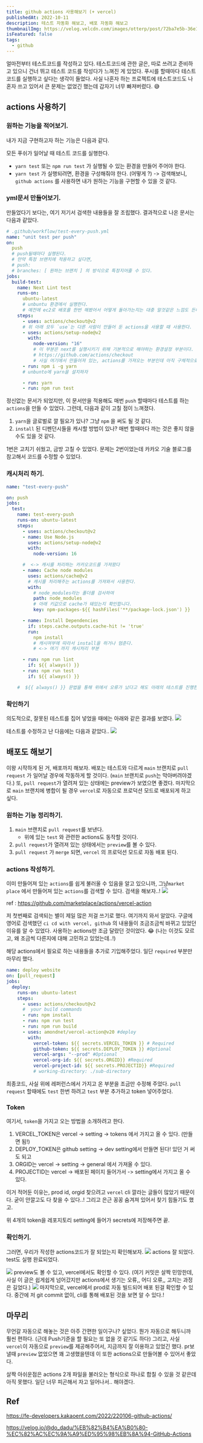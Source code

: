 ```yaml
---
title: github actions 사용해보기 (+ vercel)
publishedAt: 2022-10-11
description: 테스트 자동화 해보고, 배포 자동화 해보고
thumbnailImg: https://velog.velcdn.com/images/otterp/post/72ba7e5b-36e1-4754-ba5c-795b2c570f7e/image.png
isFeatured: false
tags:
  - github
---
```


얼마전부터 테스트코드를 작성하고 있다. 테스트코드에 관한 글은, 따로 쓰려고 준비하고 있으니 건너 뛰고 테스트 코드를 작성다가 느껴진 게 있었다. 푸시를 할때마다 테스트코드를 실행하고 싶다는 생각이 들었다. 사실 나혼자 하는 프로젝트에 테스트코드도 나혼자 쓰고 있어서 큰 문제는 없었긴 했는데 갑자기 너무 빠져버렸다. 😅

## actions 사용하기

### 원하는 기능을 적어보기.

내가 지금 구현하고자 하는 기능은 다음과 같다.

모든 푸쉬가 일어날 때 테스트 코드를 실행한다.

- `yarn test` 또는 `npm run test` 가 실행될 수 있는 환경을 만들어 주어야 한다.
- `yarn test` 가 실행되려면, 환경을 구성해줘야 한다. (어떻게 ?)
  -> 검색해보니, `github actions` 를 사용하면 내가 원하는 기능을 구현할 수 있을 것 같다.

### yml문서 만들어보기.

만들었다기 보다는, 여기 저기서 검색한 내용들을 잘 조립했다. 결과적으로 나온 문서는 다음과 같았다.

```yml
# .github/workflow/test-every-push.yml
name: "unit test per push"
on:
  push
  # push될때마다 실행된다.
  # 만약 특정 브랜치에 적용하고 싶다면,
  # push:
  # branches: [ 원하는 브랜치 ] 의 방식으로 특정지어줄 수 있다.
jobs:
  build-test:
    name: Next Lint test
    runs-on:
      ubuntu-latest
      # unbuntu 환경에서 실행한다.
      # 예전에 ec2로 배포를 한번 해봤어서 어떻게 돌아가는지는 대충 알것같은 느낌도 든다.
    steps:
      - uses: actions/checkout@v2
      # 위 아래 모두 `use`는 다른 사람이 만들어 둔 actions을 사용할 때 사용한다.
      - uses: actions/setup-node@v2
        with:
          node-version: "16"
          # 이 부분은 next를 실행시키기 위해 기본적으로 해야하는 환경설정 부분이다.
          # https://github.com/actions/checkout
          # 사실 여기에서 만들어져 있는, actions를 가져오는 부분인데 아직 구체적으로 모르겠다.
      - run: npm i -g yarn
      # unbunto에 yarn을 설치하자

      - run: yarn
      - run: npm run test
```

정신없는 문서가 되었지만, 이 문서만을 적용해도 매번 `push` 할때마다 테스트를 하는 `actions`을 만들 수 있었다. 그런데, 다음과 같이 고칠 점이 느껴졌다.

1. `yarn`을 글로벌로 깔 필요가 있나? 그냥 `npm` 을 써도 될 것 같다.
2. `install` 된 디펜던시들을 캐시할 방법이 있나? 매번 할때마다 까는 것은 좋지 않을 수도 있을 것 같다.

1번은 고치기 쉬웠고, 금방 고칠 수 있었다. 문제는 2번이었는데 카카오 기술 블로그를 참고해서 코드를 수정할 수 있었다.

### 캐시처리 하기.

```yml
name: "test-every-push"

on: push
jobs:
  test:
    name: test-every-push
    runs-on: ubuntu-latest
    steps:
      - uses: actions/checkout@v2
      - name: Use Node.js
        uses: actions/setup-node@v2
        with:
          node-version: 16

      #  <-> 캐시를 처리하는 카카오코드를 가져왔다
      - name: Cache node modules
        uses: actions/cache@v2
        # 캐시를 처리해주는 actions를 가져와서 사용한다.
        with:
          # node_modules라는 폴더를 검사하여
          path: node_modules
          # 아래 키값으로 cache가 돼있는지 확인합니다.
          key: npm-packages-${{ hashFiles('**/package-lock.json') }}

      - name: Install Dependencies
        if: steps.cache.outputs.cache-hit != 'true'
        run:
          npm install
          # 캐시여부에 따라서 install을 하거나 멈춘다.
          # <-> 여기 까지 캐시처리 부분

      - run: npm run lint
        if: ${{ always() }}
      - run: npm run test
        if: ${{ always() }}

    #  ${{ always() }} 문법을 통해 위에서 오류가 났다고 해도 아래의 테스트를 진행한다.
```

### 확인하기

의도적으로, 잘못된 테스트를 집어 넣었을 때에는 아래와 같은 결과를 보였다.
![](https://velog.velcdn.com/images/otterp/post/f9772e4a-a936-4f51-b674-71499fc3a48d/image.png)

테스트를 수정하고 난 다음에는 다음과 같았다..
![](https://velog.velcdn.com/images/otterp/post/72ba7e5b-36e1-4754-ba5c-795b2c570f7e/image.png)

## 배포도 해보기

이왕 시작하게 된 거, 배포까지 해보자. 배포는 테스트와 다르게 `main` 브랜치로 `pull request` 가 일어날 경우에 작동하게 할 것이다. (`main` 브랜치로 `push`는 막아버려야겠다.) 또, `pull request`가 열려져 있는 상태에는 preview가 보였으면 좋겠다. 마지막으로 `main` 브랜치에 병합이 될 경우 `vercel`로 자동으로 프로덕션 모드로 배포되게 하고 싶다.

### 원하는 기능 정리하기.

1. `main` 브랜치로 `pull request`를 보낸다.
   - 위에 있는 `test` 와 관련한 actions도 동작할 것이다.
2. `pull request`가 열려져 있는 상태에서는 `preview`를 볼 수 있다.
3. `pull request` 가 `merge` 되면, `vercel` 의 프로덕션 모드로 자동 배포 된다.

### actions 작성하기.

이미 만들어져 있는 `actions`를 쉽게 불러올 수 있음을 알고 있으니까,
그냥`market place` 에서 만들어져 있는 `actions`를 검색할 수 있다. 검색을 해보자..!
![](https://velog.velcdn.com/images/otterp/post/f00395f7-f8c1-415d-98fe-f32f61918697/image.png)

ref : https://github.com/marketplace/actions/vercel-action

저 첫번째로 검색되는 별이 제일 많은 저걸 쓰기로 했다. 여기까지 와서 알았다. 구글에 영어로 검색했던 `ci cd with vercel, github` 의 내용들이 조금조금씩 바뀌고 있었던 이유를 알 수 있었다. 사용하는 actions만 조금 달랐던 것이었다. 😂 (나는 이것도 모르고, 왜 조금씩 다른지에 대해 고민하고 있었는데..!)

해당 actions에서 필요로 하는 내용들을 추가로 기입해주었다. 일단 `required` 부분만 마무리 했다.

```yml
name: deploy website
on: [pull_request]
jobs:
  deploy:
    runs-on: ubuntu-latest
    steps:
      - uses: actions/checkout@v2
      #  your build commands
      - run: npm install
      - run: npm run test
      - run: npm run build
      - uses: amondnet/vercel-action@v20 #deploy
        with:
          vercel-token: ${{ secrets.VERCEL_TOKEN }} # Required
          github-token: ${{ secrets.DEPLOY_TOKEN }} #Optional
          vercel-args: "--prod" #Optional
          vercel-org-id: ${{ secrets.ORGID}} #Required
          vercel-project-id: ${{ secrets.PROJECTID}} #Required
          # working-directory: ./sub-directory
```

최종코드, 사실 위에 레퍼런스에서 가지고 온 부분을 조금만 수정해 주었다. `pull request` 할때에도 `test` 한번 하려고 `test` 부분 추가하고 token 넣어주었다.

### Token

여기서, `token`을 가지고 오는 방법을 소개하려고 한다.

1. VERCEL_TOKEN은 vercel -> setting -> tokens 에서 가지고 올 수 있다. (만들면 됨!)
2. DEPLOY_TOKEN은 github setting -> dev setting에서 만들면 된다! 있던 거 써도 되고
3. ORGID는 vercel -> setting -> general 에서 가져올 수 있다.
4. PROJECTID는 vercel -> 배포된 페이지 들어가서 -> setting에서 가지고 올 수 있다.

이거 적어둔 이유는, prod id, orgid 찾으려고 `vercel` cli 깔라는 글들이 많았기 때문이다.
굳이 안깔고도 다 찾을 수 있다..! 그리고 은근 꽁꽁 숨겨져 있어서 찾기 힘들기도 했고.

위 4개의 token을 레포지토리 setting에 들어가 secrets에 저장해주면 끝.

### 확인하기.

그러면, 우리가 작성한 actions코드가 잘 되었는지 확인해보자.
![](https://velog.velcdn.com/images/otterp/post/66310142-1a5a-4b25-856e-32c5240d8b7f/image.png)
actions 잘 되었다. test도 실행 완료되었다.

![](https://velog.velcdn.com/images/otterp/post/6ab6a264-4074-4967-ab87-78c01a9af65c/image.png)
preview도 볼 수 있고, vercel에서도 확인할 수 있다. (여기 커밋은 살짝 민망한데, 사실 이 글은 쉽게쉽게 넘어갔지만 actions에서 생기는 오류,, 어디 오류,, 고치는 과정은 길었다.)
![](https://velog.velcdn.com/images/otterp/post/b8a6c60a-ab45-4086-9f97-9bba8f220872/image.png)
마지막으로, vercel에서 prod로 자동 빌드되어 배포 된걸 확인할 수 있다. 중간에 저 git commit 없이, cli를 통해 배포된 것을 보면 알 수 있다.!

## 마무리

무언갈 자동으로 해놓는 것은 아주 간편한 일이구나? 싶었다. 뭔가 자동으로 해두니까 훨씬 편하다. (근데 Push기준을 할 필요는 또 없을 것 같기도 하다) 그리고, 사실 `vercel`이 자동으로 `preview`를 제공해주어서, 지금까지 잘 이용하고 있었긴 했다. pr보낼때 `preview` 없었으면 꽤 고생했을텐데 이 또한 actions으로 만들어볼 수 있어서 좋았다.

살짝 아쉬운점은 actions 2개 파일을 불러오는 형식으로 하나로 합칠 수 있을 것 같은데 아직 못했다. 일단 너무 피곤해서 자고 일어나서.. 해야겠다.

## Ref

https://fe-developers.kakaoent.com/2022/220106-github-actions/

https://velog.io/@do_dadu/%EB%82%B4%EA%B0%80-%EC%82%AC%EC%9A%A9%ED%95%98%EB%8A%94-GitHub-Actions
